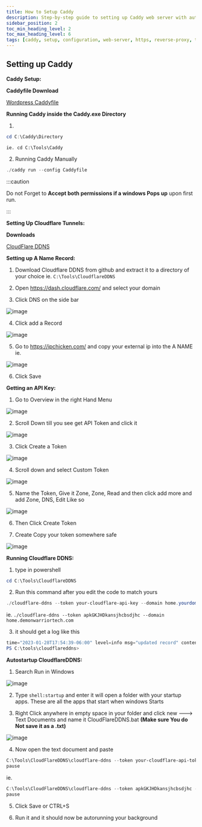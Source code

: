 ```yaml
---
title: How to Setup Caddy
description: Step-by-step guide to setting up Caddy web server with automatic HTTPS, reverse proxy configuration, and domain management
sidebar_position: 2
toc_min_heading_level: 2
toc_max_heading_level: 6
tags: [caddy, setup, configuration, web-server, https, reverse-proxy, tutorial, ssl, domains]
---
```



## Setting up Caddy

<Tabs>
  <TabItem value="Setting up Caddy" label="Basic Setup" default>

**Caddy Setup:**

**Caddyfile Download**

[Wordpress Caddyfile](https://github.com/DevilsDesigns/Youtube-Docs/blob/main/Caddy-Examples/Wordpress/Caddyfile)

**Running Caddy inside the Caddy.exe Directory**

1. 

```powershell
cd C:\Caddy\Directory
```
    ie. cd C:\Tools\Caddy

2. Running Caddy Manually

```powershell
./caddy run --config Caddyfile
```

:::caution

Do not Forget to **Accept both permissions if a windows Pops up** upon first run.

:::

  </TabItem>
  <TabItem value="Setting Up Cloudflare Tunnels" label="Setting Up Cloudflare Tunnels" default>

**Setting Up Cloudflare Tunnels:**

**Downloads**

[CloudFlare DDNS](https://github.com/wyattjoh/cloudflare-ddns/releases)

**Setting up A Name Record:**
1. Download Cloudflare DDNS from github and extract it to a directory of your choice ie. `C:\Tools\CloudflareDDNS`

2. Open https://dash.cloudflare.com/ and select your domain

3. Click DNS on the side bar 

![image](https://user-images.githubusercontent.com/35183970/215296063-666a2625-e377-4b03-878f-4856695da230.png)

4. Click add a Record

![image](https://user-images.githubusercontent.com/35183970/215296074-272ba4a3-759c-4c66-9ec4-6f367b1d3f3d.png)

5. Go to https://ipchicken.com/ and copy your external ip into the A NAME ie.

![image](https://user-images.githubusercontent.com/35183970/215296110-3cc4af57-e544-4726-9b6a-d2710eb51296.png)

6. Click Save

**Getting an API Key:**


1. Go to Overview in the right Hand Menu

![image](https://user-images.githubusercontent.com/35183970/215296144-c99839f2-bf53-4397-b9e0-a47a0d202d18.png)

2. Scroll Down till you see get API Token and click it

![image](https://user-images.githubusercontent.com/35183970/215296159-911009a0-de4b-4f0f-8f68-d758af348a71.png)

3. Click Create a Token

![image](https://user-images.githubusercontent.com/35183970/215296175-26bfe947-0d46-442a-9861-13f24f63611b.png)

4. Scroll down and select Custom Token

![image](https://user-images.githubusercontent.com/35183970/215296224-f911035a-0f96-4426-8673-43cdd7bf0e53.png)
 
5. Name the Token, Give it Zone, Zone, Read and then click add more and add Zone, DNS, Edit Like so

![image](https://user-images.githubusercontent.com/35183970/215296326-eae964e9-4f20-4132-98a6-07e554d2259e.png)

6. Then Click Create Token

7. Create Copy your token somewhere safe

![image](https://user-images.githubusercontent.com/35183970/215296333-b790ded6-84fd-46c6-93f0-b4911fb58284.png)

**Running Cloudflare DDNS:**

1. type in powershell 

```powershell
cd C:\Tools\CloudflareDDNS
```

2. Run this command after you edit the code to match yours

```powershell
./cloudflare-ddns --token your-cloudflare-api-key --domain home.yourdomain.com
```

ie. 
`./cloudflare-ddns --token apkGKJHDkansjhcbsdjhc --domain home.demonwarriortech.com`

3. it should get a log like this

```powershell
time="2023-01-28T17:54:39-06:00" level=info msg="updated record" content=123.123.123.123 name=home.ittechnut.com
PS C:\tools\cloudflareddns>
```

**Autostartup CloudflareDDNS:**

1. Search Run in Windows

![image](https://user-images.githubusercontent.com/35183970/215296525-850af871-bae2-427d-b641-f4e73f564c89.png)

2. Type `shell:startup` and enter it will open a folder with your startup apps. These are all the apps that start when windows Starts

3. Right Click anywhere in empty space in your folder and click new ---> Text Documents and name it CloudFlareDDNS.bat **(Make sure You do Not save it as a .txt)**

![image](https://user-images.githubusercontent.com/35183970/215296594-5d2ac03c-570f-49a3-9993-3ba829d2744f.png)

4. Now open the text document and paste

```powershell
C:\Tools\CloudFlareDDNS\cloudflare-ddns --token your-cloudflare-api-token--domain home.yourdomain.com
pause
```

ie.

```powershell
C:\Tools\CloudFlareDDNS\cloudflare-ddns --token apkGKJHDkansjhcbsdjhc --domain home.demonwarriortech.com
pause
```

5. Click Save or CTRL+S


6. Run it and it should now be autorunning your background

  </TabItem>
</Tabs>

<BuyMeACoffeeButton />
